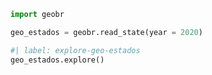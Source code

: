 ```python
import geobr
```

```python
geo_estados = geobr.read_state(year = 2020)
```

```python
#| label: explore-geo-estados
geo_estados.explore()
```